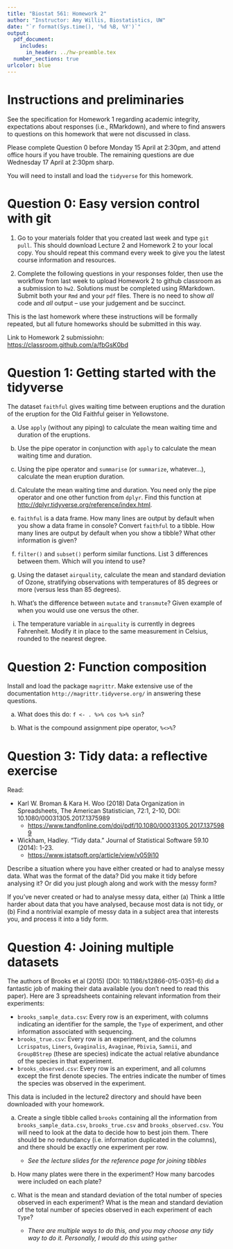 ```yaml
---
title: "Biostat 561: Homework 2"
author: "Instructor: Amy Willis, Biostatistics, UW"
date: "`r format(Sys.time(), '%d %B, %Y')`"
output:
  pdf_document:
    includes:
      in_header: ../hw-preamble.tex
  number_sections: true
urlcolor: blue
---
```


# Instructions and preliminaries

See the specification for Homework 1 regarding academic integrity, expectations about responses (i.e., RMarkdown), and where to find answers to questions on this homework that were not discussed in class.

Please complete Question 0 before Monday 15 April at 2:30pm, and attend office hours if you have trouble. The remaining questions are due Wednesday 17 April at 2:30pm sharp. 

You will need to install and load the `tidyverse` for this homework.

# Question 0: Easy version control with git

1. Go to your materials folder that you created last week and type `git pull`. This should download Lecture 2 and Homework 2 to your local copy. You should repeat this command every week to give you the latest course information and resources.

2. Complete the following questions in your responses folder, then use the workflow from last week to upload Homework 2 to github classroom as a submission to `hw2`. Solutions must be completed using RMarkdown. Submit both your `Rmd` and your `pdf` files. There is no need to show *all* code and *all* output -- use your judgement and be succinct.   

This is the last homework where these instructions will be formally repeated, but all future homeworks should be submitted in this way.

Link to Homework 2 submissiohn: [https://classroom.github.com/a/fbGsK0bd](https://classroom.github.com/a/fbGsK0bd)


# Question 1: Getting started with the tidyverse

The dataset `faithful` gives waiting time between eruptions and the duration of the eruption for the Old Faithful geiser in Yellowstone.

a) Use `apply` (without any piping) to calculate the mean waiting time and duration of the eruptions.

b) Use the pipe operator in conjunction with `apply` to calculate the mean waiting time and duration.

c) Using the pipe operator and `summarise` (or `summarize`, whatever...), calculate the mean eruption duration.

d) Calculate the mean waiting time and duration. You need only the pipe operator and one other function from `dplyr`. Find this function at [http://dplyr.tidyverse.org/reference/index.html](http://dplyr.tidyverse.org/reference/index.html).

e) `faithful` is a data frame. How many lines are output by default when you show a data frame in console? Convert `faithful` to a tibble. How many lines are output by default when you show a tibble? What other information is given? 

f) `filter()` and `subset()` perform similar functions. List 3 differences between them. Which will you intend to use?

g) Using the dataset `airquality`, calculate the mean and standard deviation of Ozone, stratifying observations with temperatures of 85 degrees or more (versus less than 85 degrees). 

h) What's the difference between `mutate` and `transmute`? Given example of when you would use one versus the other.

i) The temperature variable in `airquality` is currently in degrees Fahrenheit. Modify it in place to the same measurement in Celsius, rounded to the nearest degree.

# Question 2: Function composition

Install and load the package `magrittr`. Make extensive use of the documentation `http://magrittr.tidyverse.org/` in answering these questions.

a) What does this do: `f <- . %>% cos %>% sin`?

b) What is the compound assignment pipe operator, `%<>%`? 


# Question 3: Tidy data: a reflective exercise

Read:

- Karl W. Broman & Kara H. Woo (2018) Data Organization in Spreadsheets,
The American Statistician, 72:1, 2-10, DOI: 10.1080/00031305.2017.1375989
    * [https://www.tandfonline.com/doi/pdf/10.1080/00031305.2017.1375989](tandfonline.com/doi/pdf/10.1080/00031305.2017.1375989)
- Wickham, Hadley. "Tidy data." Journal of Statistical Software 59.10 (2014): 1-23.
    * [https://www.jstatsoft.org/article/view/v059i10](jstatsoft.org/article/view/v059i10)

Describe a situation where you have either created or had to analyse messy data. What was the format of the data? Did you make it tidy before analysing it? Or did you just plough along and work with the messy form?

If you've never created or had to analyse messy data, either (a) Think a little harder about data that you have analysed, because most data is not tidy, or (b) Find a nontrivial example of messy data in a subject area that interests you, and process it into a tidy form. 

# Question 4: Joining multiple datasets
 
The authors of Brooks et al (2015) (DOI: 10.1186/s12866-015-0351-6) did a fantastic job of making their data available (you don't need to read this paper). Here are 3 spreadsheets containing relevant information from their experiments:

- `brooks_sample_data.csv`: Every row is an experiment, with columns indicating an identifier for the sample, the `Type` of experiment, and other information associated with sequencing. 
- `brooks_true.csv`: Every row is an experiment, and the columns `Lcrispatus`, `Liners`,	`Gvaginalis`,	`Avaginae`,	`Pbivia`, `Samnii`,	and `GroupBStrep` (these are species) indicate the actual relative abundance of the species in that experiment.
- `brooks_observed.csv`: Every row is an experiment, and all columns except the first denote species. The entries indicate the number of times the species was observed in the experiment.

This data is included in the lecture2 directory and should have been downloaded with your homework.

(a) Create a single tibble called `brooks` containing all the information from `brooks_sample_data.csv`, `brooks_true.csv` and `brooks_observed.csv`. You will need to look at the data to decide how to best join them. There should be no redundancy (i.e. information duplicated in the columns), and there should be exactly one experiment per row.

    - *See the lecture slides for the reference page for joining tibbles*

(b) How many plates were there in the experiment? How many barcodes were included on each plate?

(c) What is the mean and standard deviation of the total number of species observed in each experiment? What is the mean and standard deviation of the total number of species observed in each experiment of each `Type`? 
    
    - *There are multiple ways to do this, and you may choose any tidy way to do it. Personally, I would do this using* `gather`

